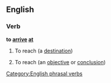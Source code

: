 ==English==

===Verb===
'''to [[arrive]] [[at]]'''

# To reach (a [[destination]])
# {{idiom}} To reach (an [[objective]] or [[conclusion]])

[[Category:English phrasal verbs]]